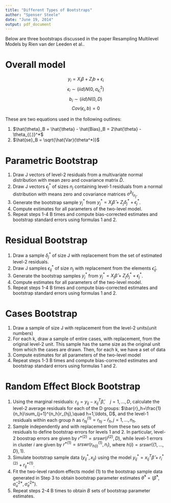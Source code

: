 ```yaml
---
title: "Different Types of Bootstraps"
author: "Spenser Steele"
date: "June 19, 2014"
output: pdf_document
---
```


Below are three bootstraps discussed in the paper Resampling Multilevel Models by Rien van der Leeden et al..

Overall model
==============================
$$y_i = X_i \beta + Z_i b + \epsilon_i$$
$$\epsilon_i \sim(iid) N(0, \sigma_{\epsilon_i}^2)$$
$$b_i \sim(iid) N(0, D)$$
$$Cov(\epsilon_i, b)=0$$

These are two equations used in the following outlines:

(1) $\hat{\theta}_B = \hat{\theta} - \hat{Bias}_B = 2\hat{\theta} - \theta_{(.)}^*$
(2) $\hat{se}_B = \sqrt{\hat{Var}(\theta^*)}$

Parametric Bootstrap
==============================
1. Draw J vectors of level-2 residuals from a multivariate normal distribution with mean zero and covariance matrix $\hat{D}$.
2. Draw J vectors $\epsilon_j^*$ of sizes $n_j$ containing level-1 residuals from a normal distribution with means zero and covariance matrices $\hat{\sigma}^2I_{n_j}$.
3. Generate the bootstrap sample $y_j^*$ from $y_j^*=X_j \hat{\beta}+Z_j \delta_j^* + \epsilon_j^*$.
4. Compute estimates for all parameters of the two-level model.
5. Repeat steps 1-4 B times and compute bias-corrected estimates and bootstrap standard errors using formulas 1 and 2.

Residual Bootstrap
==============================
1. Draw a sample $\delta_j^*$ of size J with replacement from the set of estimated level-2 residuals.
2. Draw J samples $\epsilon_{ij}^*$ of size $n_j$ with replacement from the elements $\hat{\epsilon}_{ij}$.
3. Generate the bootstrap samples $y_j^*$ from $y_j^*=X_j \hat{\beta}+Z_j \delta_j^* + \epsilon_j^*$.
4. Compute estimates for all parameters of the two-level model.
5. Repeat steps 1-4 B times and compute bias-corrected estimates and bootstrap standard errors using formulas 1 and 2.

Cases Bootstrap
==============================
1. Draw a sample of size J with replacement from the level-2 units(unit numbers)
2. For each k, draw a sample of entire cases, with replacement, from the original level-2 unit. This sample has the same size as the original unit from which the cases are drawn. Then, for each k, we have a set of data
3. Compute estimates for all parameters of the two-level model
4. Repeat steps 1-3 B times and compute bias-corrected estimates and bootstrap standard errors using formulas 1 and 2.

Random Effect Block Bootstrap
==============================
1. Using the marginal residuals: $r_{ij}=y_{ij}-x_{ij}^T \hat{\beta},\quad j=1,\ldots, D$, calculate the level-2 average residuals for each of the D groups: $\bar{r}_h=\frac{1}{n_h}\sum_{j=1}^{n_h}r_{hj},\quad h=1,\ldots, D$, and the level-1 residuals within each group $h$ as $r_{hj}^{(1)}=r_{hj}-\bar{r}_h,j=1,\ldots,n_h$.
2. Sample independently and with replacement from these two sets of residuals to define bootstrap errors for levels 1 and 2. In particular, level-2 boostrap errors are given by $r^{*(2)}=srswr(\bar{r}^{(2)}, D)$, while level-1 errors in cluster $i$ are given by $r^{*(1)}=srswr(r_{h(i)}^{(1)},n_i)$, where $h(i)=srswr(\{1,\ldots,D\},1)$.
3. Simulate bootstrap sample data $(y_{ij}^*, x_{ij})$ using the model $y_{ij}^*=x_{ij}^T \hat{\beta}+r_i^{*(2)}+r_{ij}^{*(1)}$.
4. Fit the two-level random effects model (1) to the bootstrap sample data generated in Step 3 to obtain bootstrap parameter estimates $\hat{\theta}^*=(\hat{\beta}^*, \hat{\sigma}_u^{2*}, \hat{\sigma}_e^{2*})$.
5. Repeat steps 2-4 B times to obtain $B$ sets of bootstrap parameter estimates.
